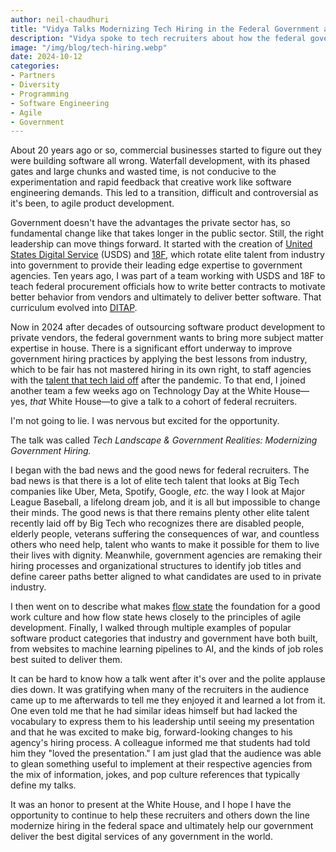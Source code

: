 ```yaml
---
author: neil-chaudhuri
title: "Vidya Talks Modernizing Tech Hiring in the Federal Government at the White House"
description: "Vidya spoke to tech recruiters about how the federal government can hire and retain the best tech talent."
image: "/img/blog/tech-hiring.webp"
date: 2024-10-12
categories: 
- Partners
- Diversity
- Programming
- Software Engineering
- Agile
- Government
---
```


About 20 years ago or so, commercial businesses started to figure out they were building software all wrong. Waterfall development,
with its phased gates and large chunks and wasted time, is not conducive to the experimentation and rapid feedback that creative work like software 
engineering demands. This led to a transition, difficult and controversial as it's been, to agile product development.

Government doesn't have the advantages the private sector has, so fundamental change like that takes longer in the public sector. Still, the right leadership
can move things forward. It started with the creation of [United States Digital Service](https://www.usds.gov/) (USDS) and [18F](https://18f.gsa.gov/), which rotate elite talent from industry into government to
provide their leading edge expertise to government agencies. Ten years ago, I was part of a team working with USDS and 18F to teach federal procurement officials how to write better contracts to motivate better
behavior from vendors and ultimately to deliver better software. That curriculum evolved into [DITAP](https://techfarhub.usds.gov/get-started/ditap/).

Now in 2024 after decades of outsourcing software product development to private vendors, the federal government wants to bring more subject matter expertise in house. There is a significant
effort underway to improve government hiring practices by applying the best lessons from industry, which to be fair has not mastered hiring in its own right, to staff agencies with
the [talent that tech laid off](/blog/the-mckinsey-developer-productivity-analysis-is-a-ruse/) after the pandemic. To that end, I joined another team a few weeks ago on Technology Day at the
White House—yes, *that* White House—to give a talk to a cohort of federal recruiters.

I'm not going to lie. I was nervous but excited for the opportunity.

<PostImage alt="Neil Chaudhuri in suit and sunglasses." src="/img/blog/tech-hiring-shades.webp" width="280" height="560" />

The talk was called *Tech Landscape & Government Realities: Modernizing Government Hiring.*

<PostImage alt="Tech Landscape & Government Realities: Modernizing Government Hiring cover slide" src="/img/blog/tech-hiring.png" width="480" height="270" />

I began with the bad news and the good news for federal recruiters. The bad news is that there is a lot of elite tech talent that looks at Big Tech companies like
Uber, Meta, Spotify, Google, *etc.* the way I look at Major League Baseball, a lifelong dream job, and it is all but impossible to change their minds. The good news is that there
remains plenty other elite talent recently laid off by Big Tech who recognizes there are disabled people, elderly people, veterans suffering the consequences of war, and
countless others who need help, talent who wants to make it possible for them to live their lives with dignity. Meanwhile, government agencies are remaking their hiring processes and organizational structures
to identify job titles and define career paths better aligned to what candidates are used to in private industry.

<PostImage alt="Neil Chaudhuri presenting examples of government leadership on a slide to the audience." src="/img/blog/tech-hiring-leadership.webp" width="350" height="446" />

I then went on to describe what makes [flow state](https://leaddev.com/culture-engagement-motivation/why-flow-matters-more-passion) the foundation for a good work culture and
how flow state hews closely to the principles of agile development. Finally, I walked through multiple examples of popular software product categories that industry and government have both built, from websites
to machine learning pipelines to AI, and the kinds of job roles best suited to deliver them.

<PostImage alt="Neil Chaudhuri presenting flow state on a slide to the audience." src="/img/blog/tech-hiring-flow-state.webp" width="350" height="446" />

It can be hard to know how a talk went after it's over and the polite applause dies down. It was gratifying when many of the recruiters in the audience
came up to me afterwards to tell me they enjoyed it and learned a lot from it. One
even told me that he had similar ideas himself but had lacked the vocabulary to express them to his leadership until seeing my presentation and that he
was excited to make big, forward-looking changes to his agency's hiring process. A colleague informed me that students had told him
they "loved the presentation." I am just glad that the audience was able to glean something useful to implement at their respective agencies from
the mix of information, jokes, and pop culture references that typically define my talks.

It was an honor to present at the White House, and I hope I have the opportunity to continue to help these recruiters and others down the line modernize hiring in the federal
space and ultimately help our government deliver the best digital services of any government in the world.


